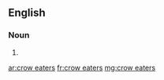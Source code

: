 ==English==

===Noun===
{{head|en|head=[[crow]] [[eat]]ers}}

# {{plural of|crow eater}}

[[ar:crow eaters]]
[[fr:crow eaters]]
[[mg:crow eaters]]